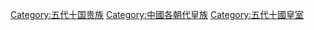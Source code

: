 [[Category:五代十国贵族|Category:五代十国贵族]]
[[Category:中國各朝代皇族|Category:中國各朝代皇族]]
[[Category:五代十國皇室|Category:五代十國皇室]]